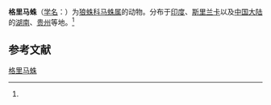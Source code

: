 {{Speciesbox
| name = 格里马蛛
| status = 
| status_system = 
| image = 
| genus = Hippasa
| species = greenalliae
| authority = (Wlackwall, 1867)<ref name='id13807'>{{cite web| url =http://www.bioinfo.cn/db05/BjdwSpecies.php?action=view&id=13807| title =格里马蛛| work =《中国动物物种编目数据库》| publisher =中国科学院微生物研究所| author =中国科学院动物研究所| accessdate =2009-04-28| deadurl =yes| archiveurl =https://web.archive.org/web/20160305010235/http://www.bioinfo.cn/db05/BjdwSpecies.php?action=view&id=13807| archivedate =2016-03-05}}</ref>
}}

'''格里马蛛'''（[[学名|学名]]：{{lang|la|''Hippasa greenalliae''}}）为[[狼蛛科|狼蛛科]][[马蛛属|马蛛属]]的动物。分布于[[印度|印度]]、[[斯里兰卡|斯里兰卡]]以及[[中国大陆|中国大陆]]的[[湖南|湖南]]、[[贵州|贵州]]等地。<ref name='id13807'/>

== 参考文献 ==
{{reflist}}

{{Wikispecies|Hippasa greenalliae}}
{{Taxonbar|from=Q2124863}}

[[Category:马蛛属|格里马蛛]]


{{蜘蛛小作品}}